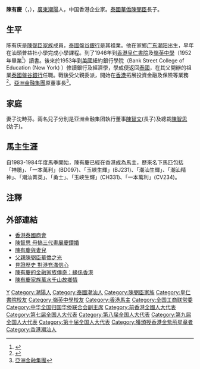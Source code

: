 {{Infobox person
|姓名 = 陳有慶
|羅馬拼音 = Chan Yau Hing
|國籍 = {{CHN-HKG}}
|籍貫 = [[广东|广东]][[潮阳|潮阳]]
|出生日期 = 1932年11月6日
|出生地點 = {{ROC|廣東省}}[[潮陽縣|潮陽縣]]
|逝世日期 = {{death date and age|2022|04|18|1932|11|06}}
|教育程度 = [[美國|美國]]紐約銀行學院銀行及經濟學
|母校 = 汕頭普益社小學<br>[[皇仁書院|皇仁書院]]<br>[[嶺英中學|嶺英中學]]
|親屬 = 父：[[陳弼臣|陳弼臣]]
|配偶 = 沈時芬
|子女 = 長子：[[陳智文|陳智文]]<br>幼子：[[陳智思|陳智思]]
|簽名 = 
}}

'''陳有慶'''{{大紫荊}}{{GBSHK}}{{JP}}（{{lang-en|Robin Chan / Rabin Sophonpanich}}，{{bd|1932年|11月6日|2022年|4月18日|catIdx=Chan}}），[[廣東|廣東]][[潮陽|潮陽]]人，中国香港企业家。[[泰國|泰國]][[華僑|華僑]][[陳弼臣|陳弼臣]]長子。

== 生平 ==
陈有庆是[[陳弼臣家族|陳弼臣家族]]成員，[[泰國|泰國]][[盤谷銀行|盤谷銀行]]是其祖業。他在家鄉[[广东|广东]][[潮阳|潮阳]]出生，早年在汕頭普益社小學完成小學課程。到了1946年到[[香港|香港]][[皇仁書院|皇仁書院]]及[[嶺英中學|嶺英中學]]（1952年畢業<ref>{{cite web |url=http://lingyingalumni.blogspot.com/2014/04/2014415.html |title=陳有慶元老亞洲金融辦公室邀會及中總俱樂部設宴 |website= |language= |author=香港嶺英中學校友會 |date=2014-04-15 |access-date=2022-04-21 |quote=}}</ref>）讀書。後來於1953年到[[美國|美國]]紐約銀行學院（Bank Street College of Education (New York) ）修讀銀行及經濟學，學成便返回[[泰國|泰國]]，在其父開辦的祖業[[泰國|泰國]][[盤谷銀行|盤谷銀行]]任職。戰後受父親委派，開始在[[香港|香港]]拓展投資金融及保險等業務<ref>{{Cite book|title=中国侨联年鉴 2014 - 2014 Yearbook All-China Federation of Returned Overseas Chinese|last=中国侨联年鉴编纂委员会编|first=|publisher=北京：中国华侨出版社|year=2014年10月|isbn=978-7-5113-4947-7|location=|pages=57}}</ref>。[[亞洲金融集團|亞洲金融集團]]原董事長<ref>[http://www.afh.hk/ 亞洲金融集團]</ref>。

== 家庭 ==
妻子沈時芬。兩名兒子分別是亚洲金融集团執行董事[[陳智文|陳智文]](長子)及總裁[[陳智思|陳智思]](幼子)。

== 馬主生涯 ==
自1983-1984年度馬季開始，陳有慶已經在香港成為馬主，歷來名下馬匹包括「神鵰」、「一本萬利」(BD097)、「玉峽生輝」(BJ231)、「潮汕生輝」、「潮汕精神」、「潮汕菁英」、「勇士」、「玉峽生輝」(CH331)、「一本萬利」(CV234)。

== 注釋 ==
{{reflist}}

== 外部連結==
* [http://www.hk-thai.com/hkthai/jsp/en/council/governors.jsp 香港泰國商會]
* [http://the-sun.on.cc/cnt/news/20091224/00408_005.html 陳智思 母搞三代畫展慶鑽婚]
* [http://www.takungpao.com/news/images/09/10/16/zm-53.jpg 陳有慶與妻兒]{{dead link|date=2018年2月 |bot=InternetArchiveBot |fix-attempted=yes }}
* [https://web.archive.org/web/20091025181905/http://www.takungpao.com/news/09/10/16/ZM-1156861.htm 父親陳弼臣華僑之光]
* [https://web.archive.org/web/20091226220253/http://www.takungpao.com/news/09/10/16/guoqing6004-1156860.htm 見證歷史 對港充滿信心]
* [http://big5.huaxia.com/sw/szjy/2005/00303080.html 陳有慶的金融家族傳奇：緣係香港]
* [http://hk.apple.nextmedia.com/template/apple/art_main.php?iss_id=20091209&sec_id=4104&art_id=13504682 陳有慶家族萬水千山故鄉情]

{{大紫荊勳章}}
{{中华全国工商业联合会第七届执行委员会}}
{{中华全国工商业联合会第八届执行委员会}}
{{中华全国归国华侨联合会第八届委员会}}
{{中华全国归国华侨联合会第九届委员会}}

{{Authority control}}
{{DEFAULTSORT:Chen陈}}
[[Category:陈姓|Y]]
[[Category:潮陽人|Category:潮陽人]]
[[Category:泰國潮汕人|Category:泰國潮汕人]]
[[Category:陳弼臣家族|Category:陳弼臣家族]]
[[Category:皇仁書院校友|Category:皇仁書院校友]]
[[Category:嶺英中學校友|Category:嶺英中學校友]]
[[Category:香港馬主|Category:香港馬主]]
[[Category:全国工商联常委|Category:全国工商联常委]]
[[Category:中华全国归国华侨联合会副主席|Category:中华全国归国华侨联合会副主席]]
[[Category:前香港全國人大代表|Category:前香港全國人大代表]]
[[Category:第七届全国人大代表|Category:第七届全国人大代表]]
[[Category:第八届全国人大代表|Category:第八届全国人大代表]]
[[Category:第九届全国人大代表|Category:第九届全国人大代表]]
[[Category:第十届全国人大代表|Category:第十届全国人大代表]]
[[Category:獲頒授香港金紫荊星章者|Category:獲頒授香港金紫荊星章者]]
[[Category:香港潮汕人|Category:香港潮汕人]]